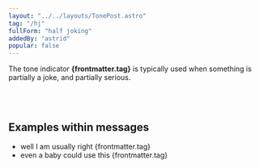 ```yaml
---
layout: "../../layouts/TonePost.astro"
tag: "/hj"
fullForm: "half joking"
addedBy: "astrid"
popular: false
---
```


The tone indicator **{frontmatter.tag}** is typically used when something is partially a joke, and partially serious.

<br />
<br />

## Examples within messages

- well I am usually right {frontmatter.tag}
- even a baby could use this {frontmatter.tag}
